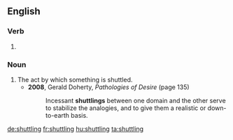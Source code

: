 ==English==

===Verb===
{{head|en|present participle}}

# {{present participle of|shuttle|lang=en|nocat=1}}

===Noun===
{{en-noun}}

# The act by which something is shuttled.
#* '''2008''', Gerald Doherty, ''Pathologies of Desire'' (page 135)
#*: Incessant '''shuttlings''' between one domain and the other serve to stabilize the analogies, and to give them a realistic or down-to-earth basis.

[[de:shuttling]]
[[fr:shuttling]]
[[hu:shuttling]]
[[ta:shuttling]]